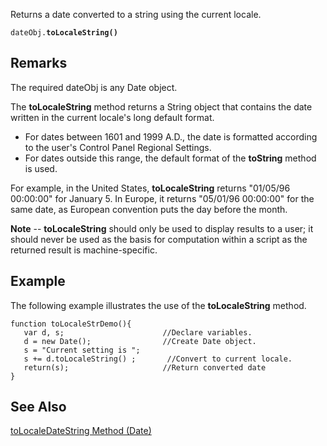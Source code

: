 Returns a date converted to a string using the current locale.

 dateObj.'''toLocaleString()''' 
==Remarks==
The required dateObj is any Date object.

The '''toLocaleString''' method returns a String object that contains the date written in the current locale's long default format.

* For dates between 1601 and 1999 A.D., the date is formatted according to the user's Control Panel Regional Settings.
* For dates outside this range, the default format of the '''toString''' method is used.
For example, in the United States, '''toLocaleString''' returns "01/05/96 00:00:00" for January 5. In Europe, it returns "05/01/96 00:00:00" for the same date, as European convention puts the day before the month.

'''Note''' -- '''toLocaleString''' should only be used to display results to a user; it should never be used as the basis for computation within a script as the returned result is machine-specific.


==Example==
The following example illustrates the use of the '''toLocaleString''' method.

 function toLocaleStrDemo(){   
    var d, s;                      //Declare variables.
    d = new Date();                //Create Date object.
    s = "Current setting is ";
    s += d.toLocaleString() ;       //Convert to current locale.
    return(s);                     //Return converted date
 }

==See Also==

              
[[javascript/Date/toLocaleDateString|toLocaleDateString Method (Date)]]
